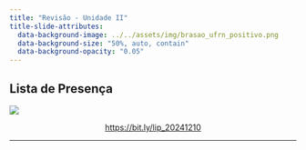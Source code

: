```yaml
---
title: "Revisão - Unidade II"
title-slide-attributes:
  data-background-image: ../../assets/img/brasao_ufrn_positivo.png
  data-background-size: "50%, auto, contain"
  data-background-opacity: "0.05"
---
```



## Lista de Presença

![](bit.ly_lip_20241210.png){fig-align="center"}

<a href="https://bit.ly/lip_20241210"><p style="text-align:center;">https://bit.ly/lip_20241210</p></a>

---